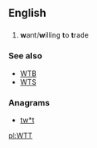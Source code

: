 ==English==

==={{initialism}}===
{{en-initialism}}
# {{Internet slang}} '''w'''ant/'''w'''illing '''t'''o '''t'''rade

===See also===
* [[WTB]]
* [[WTS]]

===Anagrams===
* [[tw*t#English|tw*t]]

[[pl:WTT]]